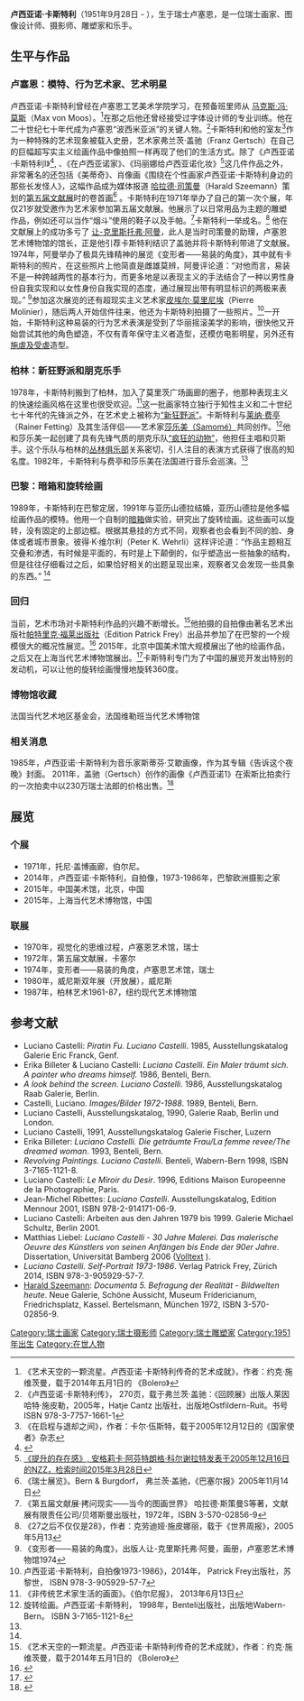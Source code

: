 {{多個問題|
{{copyedit|time=2016-02-27T09:20:41+00:00}}

{{roughtranslation|time=2016-02-27T09:20:41+00:00}}
}}
'''卢西亚诺·卡斯特利'''（1951年9月28日 - ），生于瑞士卢塞恩，是一位瑞士画家、图像设计师、摄影师、雕塑家和乐手。

==生平与作品==
===卢塞恩：模特、行为艺术家、艺术明星 ===
卢西亚诺·卡斯特利曾经在卢塞恩工艺美术学院学习，在预备班里师从 [[马克斯·冯·莫斯|马克斯·冯·莫斯]]（Max von Moos）。<ref>《艺术天空的一颗流星。卢西亚诺·卡斯特利传奇的艺术成就》，作者：约克·施维茨曼，载于2014年五月1日的 《Bolero》 </ref>在那之后他还曾经接受过字体设计师的专业训练。他在二十世纪七十年代成为卢塞恩“波西米亚派”的关键人物。<ref>《卢西亚诺·卡斯特利传》， 270页，载于弗兰茨·盖驰：《回顾展》出版人莱因哈特·施皮勒，2005年，Hatje Cantz 出版社，出版地Ostfildern-Ruit。书号ISBN 978-3-7757-1661-1</ref>卡斯特利和他的室友<ref>《在启程与退却之间》，作者：卡尔·伍斯特，载于2005年12月12日的《国家使者》杂志</ref>作为一种特殊的艺术现象被载入史册，艺术家弗兰茨·盖驰（Franz Gertsch）在自己的巨幅超写实主义绘画作品中像拍照一样再现了他们的生活方式。除了《卢西亚诺·卡斯特利Ⅰ》<ref>{{Cite web |url=http://sammlungonline.kunstmuseumluzern.ch/eMP/eMuseumPlus?service=ExternalInterface&siteId=1&module=collection&objectId=773&viewType=detailView&lang=de |title=卢塞恩艺术博物馆, 在线画展,西尔维亚·卢缇曼讲解盖驰的作品卢西亚诺·卡斯特利I, 检索时间2015年3月28日 |access-date=2016年2月27日 |archive-date=2018年1月9日 |archive-url=https://web.archive.org/web/20180109063827/http://sammlungonline.kunstmuseumluzern.ch/eMP/eMuseumPlus?service=ExternalInterface&siteId=1&module=collection&objectId=773&viewType=detailView&lang=de |dead-url=no }}</ref>, 、《在卢西亚诺家》、《玛丽娜给卢西亚诺化妆》<ref>[http://www.nzz.ch/aktuell/startseite/articleDDX5P-1.191131 《提升的存在感》, 安格莉卡·阿芬特朗格·科尔谢拉特发表于2005年12月16日的NZZ，检索时间2015年3月28日]</ref>这几件作品之外，非常著名的还包括《美蒂奇》、肖像画《围绕在个性画家卢西亚诺·卡斯特利身边的那些长发怪人》，这幅作品成为媒体报道 [[哈拉德·司策曼|哈拉德·司策曼]]（Harald Szeemann）策划的[[第五届文献展|第五届文献展]]时的卷首画<ref>《瑞士展览》。Bern & Burgdorf， 弗兰茨·盖驰，《巴塞尔报》2005年11月14日</ref> 。卡斯特利在1971年举办了自己的第一次个展，年仅21岁就受邀作为艺术家参加第五届文献展。他展示了以日常用品为主题的雕塑作品，例如还可以当作“烟斗”使用的鞋子以及手帕。<ref>《第五届文献展·拷问现实——当今的图画世界》 哈拉德·斯策曼S等著，文献展有限责任公司/贝塔斯曼出版社，1972年，ISBN 3-570-02856-9</ref>卡斯特利一举成名。<ref>《27之后不仅仅是28》，作者：克劳迪娅·施皮娜丽，载于《世界周报》，2005年5月13</ref>
他在文献展上的成功多亏了 [[让-克里斯托弗·阿曼|让-克里斯托弗·阿曼]]，此人是当时司策曼的助理，卢塞恩艺术博物馆的馆长，正是他引荐卡斯特利结识了盖驰并将卡斯特利带进了文献展。1974年，阿曼举办了极具先锋精神的展览《变形者——易装的角度》，其中就有卡斯特利的照片，在这些照片上他简直是雌雄莫辨，阿曼评论道：“对他而言，易装不是一种跨越两性的基本行为，而更多地是以表现主义的手法结合了一种以男性身份自我实现和以女性身份自我实现的态度，通过展现出带有明显标识的两极来表现。” <ref>《变形者——易装的角度》，出版人让-克里斯托弗·阿曼，画册，卢塞恩艺术博物馆1974</ref>参加这次展览的还有超现实主义艺术家[[皮埃尔·莫里尼埃|皮埃尔·莫里尼埃]]（Pierre Molinier），随后两人开始信件往来，他还为卡斯特利拍摄了一些照片。<ref name="Self-Portrait">卢西亚诺·卡斯特利，自拍像1973-1986》，2014年， Patrick Frey出版社，苏黎世， ISBN 978-3-905929-57-7</ref>一开始，卡斯特利这种易装的行为艺术表演是受到了华丽摇滚美学的影响，很快他又开始尝试其他的角色塑造，不仅有青年保守主义者造型，还模仿电影明星，另外还有 [[BDSM|施虐及受虐]]造型。

===柏林：新狂野派和朋克乐手===
1978年，卡斯特利搬到了柏林，加入了莫里茨广场画廊的圈子，他那种表现主义的快速绘画风格在这里也很受欢迎。<ref>《非传统艺术家生活的画面》。《伯尔尼报》， 2013年6月13日</ref>这一批画家特立独行于知性主义和二十世纪七十年代的先锋派之外，在艺术史上被称为[[“新狂野派”|“新狂野派”]]。卡斯特利与[[莱纳·费亭|莱纳·费亭]]（Rainer Fetting）及其生活伴侣——艺术家[[莎乐美（Samomé）|莎乐美（Samomé）]]共同创作。<ref name="Revolving">旋转绘画。卢西亚诺·卡斯特利， 1998年，Benteli出版社，出版地Wabern-Bern。 ISBN 3-7165-1121-8</ref>他和莎乐美一起创建了具有先锋气质的朋克乐队[[“疯狂的动物”|“疯狂的动物”]]，他担任主唱和贝斯手。这个乐队与柏林的[[丛林俱乐部|丛林俱乐部]]关系密切，引人注目的表演方式获得了很高的知名度。1982年，卡斯特利与费亭和莎乐美在法国进行音乐会巡演。<ref name="Revolving" />

===巴黎：暗箱和旋转绘画===
1989年，卡斯特利在巴黎定居，1991年与亚历山德拉结婚，亚历山德拉是他多幅绘画作品的模特。他用一个自制的[[暗箱|暗箱]]做实验，研究出了旋转绘画。这些画可以旋转，没有固定的上部边框。根据其悬挂的方式不同，观察者也会看到不同的脸、身体或者城市景象。彼得·K·维尔利（Peter K. Wehrli）这样评论道：“作品主题相互交叠和渗透，有时候是平面的，有时是上下颠倒的，似乎塑造出一些抽象的结构，但是往往仔细看过之后，如果恰好相关的出题呈现出来，观察者又会发现一些具象的东西。” <ref name="Revolving" />

===回归===
当前，艺术市场对卡斯特利作品的兴趣不断增长。<ref>《艺术天空的一颗流星。卢西亚诺·卡斯特利传奇的艺术成就》，作者：约克·施维茨曼，载于2014年五月1日的 《Bolero》</ref>他拍摄的自拍像由著名艺术出版社[[帕特里克·福莱出版社|帕特里克·福莱出版社]]（Edition Patrick Frey）出品并参加了在巴黎的一个规模很大的概况性展览。<ref>{{Cite web |url=http://www.mep-fr.org/evenement/luciano-castelli/ |title=Heimseite Maison Européenne de la Fotografie, 检索时间2015年4月4日 |access-date=2016年2月27日 |archive-date=2016年3月20日 |archive-url=https://web.archive.org/web/20160320123906/http://www.mep-fr.org/evenement/luciano-castelli/ |dead-url=no }}</ref> 2015年，北京中国美术馆大规模展出了他的绘画作品，之后又在上海当代艺术博物馆展出。<ref>{{Cite web |url=http://thomashaemmerli.ch/2015/04/es-ist-dieses-selbtsvertrauen-was-in-china-fasziniert-kuratorin-huang-mei-ueber-den-kuenstler-luciano-castelli/ |title=《正是这种自信在中国格外有吸引力——策展人黄梅谈艺术家卢西亚诺·卡斯特利》，检索时间2015年4月4日 |access-date=2016年2月27日 |archive-date=2020年10月1日 |archive-url=https://web.archive.org/web/20201001224352/https://thomashaemmerli.ch/2015/04/es-ist-dieses-selbtsvertrauen-was-in-china-fasziniert-kuratorin-huang-mei-ueber-den-kuenstler-luciano-castelli/ |dead-url=no }}</ref>卡斯特利专门为了中国的展览开发出特别的发动机，可以让他的旋转绘画慢慢地旋转360度。

===博物馆收藏===
法国当代艺术地区基金会，法国维勒班当代艺术博物馆

===相关消息===
1985年，卢西亚诺·卡斯特利为音乐家斯蒂芬·艾歇画像，作为其专辑《告诉这个夜晚》封面。
2011年，盖驰（Gertsch）创作的画像《卢西亚诺1》在索斯比拍卖行的一次拍卖中以230万瑞士法郎的价格出售。<ref>{{Cite web |url=http://www.bernerzeitung.ch/kultur/kunst/Franz-Gertsch-sorgt-fuer-Sensation-in-London/story/13986094 |title=2011年2月16日，检索时间2015年4月3日 |access-date=2016年2月27日 |archive-date=2018年12月30日 |archive-url=https://web.archive.org/web/20181230080813/https://www.bernerzeitung.ch/kultur/kunst/Franz-Gertsch-sorgt-fuer-Sensation-in-London/story/13986094 |dead-url=no }}</ref>

==展览==
===个展===
* 1971年，托尼·盖博画廊，伯尔尼。
* 2014年，卢西亚诺·卡斯特利，自拍像，1973-1986年，巴黎欧洲摄影之家
* 2015年，中国美术馆，北京，中国
* 2015年，上海当代艺术博物馆，中国
===联展===
* 1970年，视觉化的思维过程，卢塞恩艺术馆，瑞士
* 1972年，第五届文献展，卡塞尔
* 1974年，变形者——易装的角度，卢塞恩艺术馆，瑞士
* 1980年，威尼斯双年展（开放展），威尼斯
* 1987年，柏林艺术1961-87，纽约现代艺术博物馆
== 参考文献 ==
* Luciano Castelli: ''Piratin Fu. Luciano Castelli''. 1985, Ausstellungskatalog Galerie Eric Franck, Genf.
* Erika Billeter & Luciano Castelli: ''Luciano Castelli. Ein Maler träumt sich. A painter who dreams himself.'' 1986, Benteli, Bern.
* ''A look behind the screen. Luciano Castelli''. 1986, Ausstellungskatalog Raab Galerie, Berlin.
* Castelli, Luciano. ''Images/Bilder 1972-1988''. 1989, Benteli, Bern.
* Luciano Castelli, Ausstellungskatalog, 1990, Galerie Raab, Berlin und London.
* Luciano Castelli, 1991, Ausstellungskatalog Galerie Fischer, Luzern 
* Erika Billeter: ''Luciano Castelli. Die geträumte Frau/La femme revee/The dreamed woman''. 1993, Benteli, Bern.
* ''Revolving Paintings. Luciano Castelli''. Benteli, Wabern-Bern 1998, ISBN 3-7165-1121-8.
* Luciano Castelli: ''Le Miroir du Desir''. 1996, Editions Maison Europeenne de la Photographie, Paris.
* Jean-Michel Ribettes: ''Luciano Castelli''. Ausstellungskatalog, Edition Mennour 2001, ISBN 978-2-914171-06-9.
* Luciano Castelli: Arbeiten aus den Jahren 1979 bis 1999. Galerie Michael Schultz, Berlin 2001.
* Matthias Liebel: ''Luciano Castelli - 30 Jahre Malerei. Das malerische Oeuvre des Künstlers von seinen Anfängen bis Ende der 90er Jahre''. Dissertation, Universität Bamberg 2006 ([http://www.opus-bayern.de/uni-bamberg/volltexte/2006/98/ Volltext] {{Wayback|url=http://www.opus-bayern.de/uni-bamberg/volltexte/2006/98/ |date=20100228145029 }}).
* ''Luciano Castelli. Self-Portrait 1973-1986''. Verlag Patrick Frey, Zürich 2014, ISBN 978-3-905929-57-7.
* [[Harald_Szeemann|Harald Szeemann]]: ''Documenta 5. Befragung der Realität - Bildwelten heute''. Neue Galerie, Schöne Aussicht, Museum Fridericianum, Friedrichsplatz, Kassel.  Bertelsmann, München 1972, ISBN 3-570-02856-9.

[[Category:瑞士画家|Category:瑞士画家]]
[[Category:瑞士摄影师|Category:瑞士摄影师]]
[[Category:瑞士雕塑家|Category:瑞士雕塑家]]
[[Category:1951年出生|Category:1951年出生]]
[[Category:在世人物|Category:在世人物]]